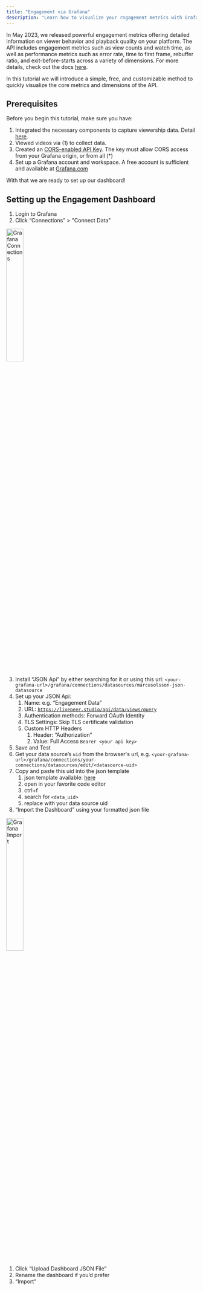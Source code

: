 ```yaml
---
title: "Engagement via Grafana"
description: "Learn how to visualize your rngagement metrics with Grafana"
---
```


In May 2023, we released powerful engagement metrics offering detailed
information on viewer behavior and playback quality on your platform. The API
includes engagement metrics such as view counts and watch time, as well as
performance metrics such as error rate, time to first frame, rebuffer ratio, and
exit-before-starts across a variety of dimensions. For more details, check out
the docs [here](/developers/guides/get-engagement-analytics-via-api).

In this tutorial we will introduce a simple, free, and customizable method to
quickly visualize the core metrics and dimensions of the API.

## Prerequisites

Before you begin this tutorial, make sure you have:

1. Integrated the necessary components to capture viewership data. Detail
   [here](/developers/guides/get-engagement-analytics-via-api#registering-views).
2. Viewed videos via (1) to collect data.
3. Created an [CORS-enabled API Key](/api-reference/overview/authentication).
   The key must allow CORS access from your Grafana origin, or from all (\*)
4. Set up a Grafana account and workspace. A free account is sufficient and
   available at [Grafana.com](https://grafana.com/)

With that we are ready to set up our dashboard!

## Setting up the Engagement Dashboard

1. Login to Grafana
2. Click “Connections” > "Connect Data"

<Frame>
  <img
    src="/images/tutorials/grafana-connections.jpg"
    title="Grafana Connections"
    width="30%"
  />
</Frame>

3. Install “JSON Api” by either searching for it or using this url:
   `<your-grafana-url>/grafana/connections/datasources/marcusolsson-json-datasource`
4. Set up your JSON Api:
   1. Name: e.g. “Engagement Data”
   2. URL:
      [`https://livepeer.studio/api/data/views/query`](https://livepeer.studio/api/data/views/query)
   3. Authentication methods: Forward OAuth Identity
   4. TLS Settings: Skip TLS certificate validation
   5. Custom HTTP Headers
      1. Header: “Authorization”
      2. Value: Full Access `Bearer <your api key>`
5. Save and Test
6. Get your data source’s `uid` from the browser's url, e.g.
   `<your-grafana-url>/grafana/connections/your-connections/datasources/edit/<datasource-uid>`
7. Copy and paste this uid into the json template
   1. json template available:
      [here](https://gist.github.com/ecmulli/20d7f24c784ba17eb53278c3014ac638)
   2. open in your favorite code editor
   3. ctrl+f
   4. search for `<data_uid>`
   5. replace with your data source uid
8. “Import the Dashboard” using your formatted json file

<Frame>
  <img
    src="/images/tutorials/grafana-import-dashboard.jpg"
    title="Grafana Import"
    width="30%"
  />
</Frame>

1.  Click “Upload Dashboard JSON File”
2.  Rename the dashboard if you’d prefer
3.  “Import”
